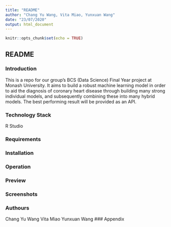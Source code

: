 ```yaml
---
title: "README"
author: "Chang Yu Wang, Vita Miao, Yunxuan Wang"
date: "23/07/2020"
output: html_document
---
```


```r
knitr::opts_chunk$set(echo = TRUE)
```

## README
### Introduction
This is a repo for our group's BCS (Data Science) Final Year project at Monash University. It aims to build a robust machine learning model in order to aid the diagnosis of coronary heart disease through building many strong individual models, and subsequently combining these into many hybrid models. The best performing result will be provided as an API.

### Technology Stack
R Studio

### Requirements

### Installation

### Operation

### Preview

### Screenshots

### Authours
Chang Yu Wang
Vita Miao
Yunxuan Wang
### Appendix
